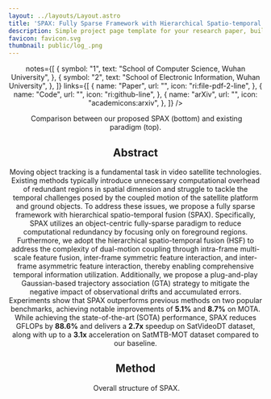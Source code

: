 ```yaml
---
layout: ../layouts/Layout.astro
title: 'SPAX: Fully Sparse Framework with Hierarchical Spatio-temporal Fusion for Moving Object Tracking in Satellite Videos'
description: Simple project page template for your research paper, built with Astro and Tailwind CSS
favicon: favicon.svg
thumbnail: public/log_.png
---
```








<Header
  title={frontmatter.title}
  authors={[
    {
      name: "Zhehao Xiao",
      notes: ["1"],
    },
    {
      name: "Fang Xu",
      notes: ["1"],
    },
    {
      name: "Chuandong Liu",
      notes: ["1"],
    },
    {
      name: "Wen Yang",
      notes: ["2"],
    },
    {
      name: "Guisong Xia",
      notes: ["1"],
    },
  ]}
  
  notes={[
    {
      symbol: "1",
      text: "School of Computer Science, Wuhan University",
    },
    {
      symbol: "2",
      text: "School of Electronic Information, Wuhan University",
    },
  ]}
  links={[
    {
      name: "Paper",
      url: "",
      icon: "ri:file-pdf-2-line",
    },
    {
      name: "Code",
      url: "",
      icon: "ri:github-line",
    },
    {
      name: "arXiv",
      url: "",
      icon: "academicons:arxiv",
    },
  ]}
  />

<Figure>
  <Image slot="figure" source={intro_fig} altText="Comparison between our proposed SPAX (bottom) and existing paradigm (top)." />
  <span slot="caption">Comparison between our proposed SPAX (bottom) and existing paradigm (top).</span>
</Figure>

<HighlightedSection>

## Abstract

Moving object tracking is a fundamental task in video satellite technologies. Existing methods typically introduce unnecessary computational overhead of redundant regions in spatial dimension and struggle to tackle the temporal challenges posed by the coupled motion of the satellite platform and ground objects. To address these issues, we propose a fully sparse framework with hierarchical spatio-temporal fusion (SPAX). Specifically, SPAX utilizes an object-centric fully-sparse paradigm to reduce computational redundancy by focusing only on foreground regions. Furthermore, we adopt the hierarchical spatio-temporal fusion (HSF) to address the complexity of dual-motion coupling through intra-frame multi-scale feature fusion, inter-frame symmetric feature interaction, and inter-frame asymmetric feature interaction, thereby enabling comprehensive temporal information utilization. Additionally, we propose a plug-and-play Gaussian-based trajectory association (GTA) strategy to mitigate the negative impact of observational drifts and accumulated errors. 
Experiments show that SPAX outperforms previous methods on two popular benchmarks, achieving notable improvements of **5.1%** and **8.7%** on MOTA. While achieving the state-of-the-art (SOTA) performance, SPAX reduces GFLOPs by **88.6%** and delivers a **2.7x** speedup on SatVideoDT dataset, along with up to a **3.1x** acceleration on SatMTB-MOT dataset compared to our baseline.

</HighlightedSection>

## Method 


<Figure>
  <Image slot="figure" source={main_fig} altText="Overall structure of SPAX." />
  <span slot="caption">Overall structure of SPAX.</span>
</Figure>
